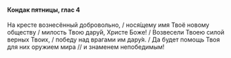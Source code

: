 #### Кондак пятницы, глас 4

На кресте вознесённый добровольно, / нося́щему имя Твоё новому обществу / милость Твою дару́й, Христе Боже! / Возвесели Твоею силой верных Твоих, / победу над врагами им дару́я. / Да будет помощь Твоя для них оружием мира // и знаменем непобедимым!
